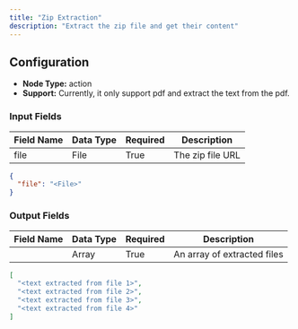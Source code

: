 ```yaml
---
title: "Zip Extraction"
description: "Extract the zip file and get their content"
---
```


## Configuration

- **Node Type:** action
- **Support:** Currently, it only support pdf and extract the text from the pdf.

### Input Fields

| Field Name | Data Type | Required | Description      |
| ---------- | --------- | -------- | ---------------- |
| file       | File      | True     | The zip file URL |

```json
{
  "file": "<File>"
}
```

### Output Fields

| Field Name | Data Type | Required | Description                 |
| ---------- | --------- | -------- | --------------------------- |
|            | Array     | True     | An array of extracted files |

```json
[
  "<text extracted from file 1>",
  "<text extracted from file 2>",
  "<text extracted from file 3>",
  "<text extracted from file 4>"
]
```
